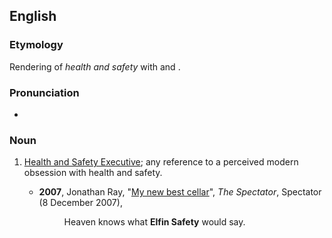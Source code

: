 ==English==

===Etymology===
Rendering of ''health and safety'' with {{w|Th-fronting}} and {{w|H-dropping}}.

===Pronunciation===
* {{a|UK}} {{IPA|en|/ɛlˈfɪn ˌseɪf.ti/}}

===Noun===
{{en-noun|-}}

# {{lb|en|British|informal|pejorative|humorous}} [[w:Health and Safety Executive|Health and Safety Executive]]; any reference to a perceived modern obsession with health and safety.
#* '''2007''', Jonathan Ray, "[http://www.spectator.co.uk/scoff/388581/my-new-best-cellar.thtml My new best cellar]", ''The Spectator'', Spectator (8 December 2007),
#*: Heaven knows what '''Elfin Safety''' would say.